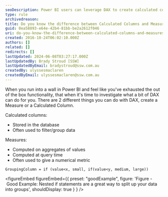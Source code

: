 ```yaml
---
seoDescription: Power BI users can leverage DAX to create calculated columns or measures, with the former stored in the database and used for filtering/grouping data, while the latter computes numerical metrics on aggregates of values at query time.
type: rule
archivedreason:
title: Do you know the difference between Calculated Columns and Measures in Power BI?
guid: 0ea58893-e64e-42b4-81bb-be2a2612f046
uri: do-you-know-the-difference-between-calculated-columns-and-measures-in-power-bi
created: 2016-10-24T06:02:10.000Z
authors: []
related: []
redirects: []
lastUpdated: 2024-06-08T03:27:17.000Z
lastUpdatedBy: Brady Stroud [SSW]
lastUpdatedByEmail: bradystroud@ssw.com.au
createdBy: ulyssesmaclaren
createdByEmail: ulyssesmaclaren@ssw.com.au
---
```


When you run into a wall in Power BI and feel like you've exhausted the out of the box functionality, that when it's time to investigate what a bit of DAX can do for you.
There are 2 different things you can do with DAX, create a Measure or a Calculated Column.

Calculated columns:

- Stored in the database
- Often used to filter/group data

Measures:

- Computed on aggregates of values
- Computed at query time
- Often used to give a numerical metric

```dax
GroupingColumn = if (value<x, small, if(value<y, medium, large))
```

<figureEmbed figureEmbed={{
  preset: "goodExample",
  figure: 'Figure - Good Example: Nested if statements are a great way to split up your data into groups',
  shouldDisplay: true
} } />
